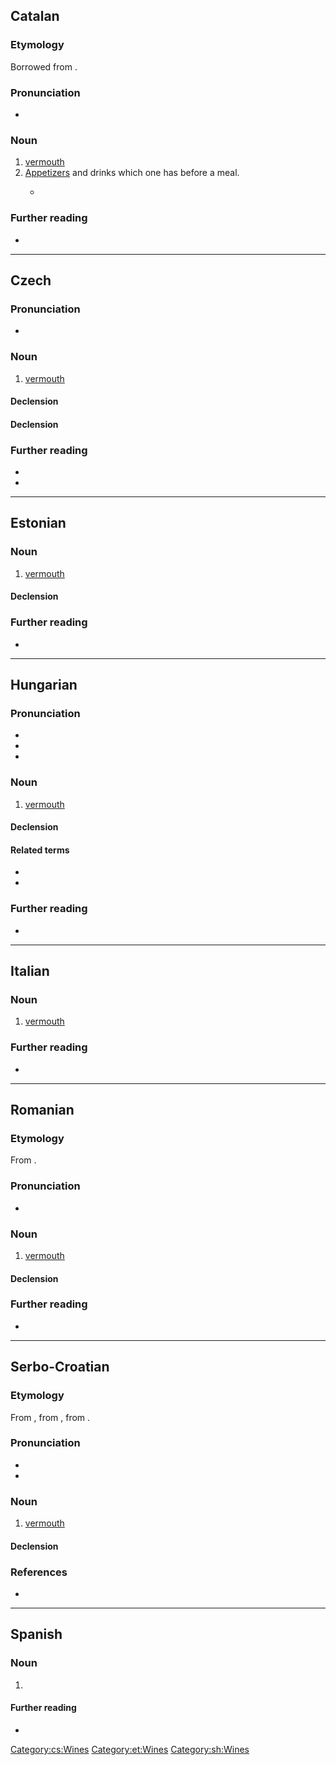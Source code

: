 {{also|vermút}}
==Catalan==

===Etymology===
Borrowed from {{bor|ca|de|Wermut}}.

===Pronunciation===
* {{ca-IPA}}

===Noun===
{{ca-noun|m}}

# [[vermouth]]
# [[appetizer|Appetizers]] and drinks which one has before a meal.
#: {{syn|ca|aperitiu}}
#* {{quote-book|ca|year=1969|author=Blai Bonet|title=Mister Evasió|text=Gent desenfeinada, lletraferida, que no saben fer res més que el '''vermut''' i discurssos, que no tenen aturall a la llengua, i com han de tenir aturall a la llengua, si han fet el '''vermut'''?|t=Idle, well-read people, who didn't know how to do anything but '''snack while drinking vermouth''' and make speeches, who didn't hold their tongues, and how can they hold their tongues if they've been drinking '''vermouth'''?}}

===Further reading===
* {{R:IEC2}}

{{c|ca|Food and drink|Wines}}

----

==Czech==

===Pronunciation===
* {{cs-IPA}}

===Noun===
{{cs-noun|g=m-in}}

# [[vermouth]]

====Declension====
{{cs-decl-noun
|vermut|vermutu|vermutu|vermut|vermute|vermutu|vermutem
|vermuty|vermutů|vermutům|vermuty|vermuty|vermutech|vermuty
}}

====Declension====
{{rfinfl|cs|noun}}

===Further reading===
* {{R:PSJC}}
* {{R:SSJC}}

[[Category:cs:Wines]]

----

==Estonian==
{{wikipedia|lang=et}}

===Noun===
{{et-noun|vermuti|vermutit}}

# [[vermouth]]

====Declension====
{{rfinfl|et|noun}}

===Further reading===
* {{R:EKSS}}

[[Category:et:Wines]]

----

==Hungarian==

===Pronunciation===
* {{hu-IPA}}
* {{hyphenation|hu|ver|mut}}
* {{rhymes|hu|ut|s=2}}

===Noun===
{{hu-noun|ok}}

# [[vermouth]]

====Declension====
{{hu-infl-nom|vermuto|o}}{{hu-pos-otok|vermut|j|jai}}

====Related terms====
* {{l|hu|ürmös}}
* {{l|hu|ürmösbor}}

===Further reading===
* {{R:ErtSz}}

{{topics|hu|Wines}}

----

==Italian==

===Noun===
{{it-noun|m|#}}

# [[vermouth]]

===Further reading===
* {{R:it:Treccani}}

{{C|it|Wines}}

----

==Romanian==

===Etymology===
From {{bor|ro|fr|vermouth}}.

===Pronunciation===
* {{IPA|ro|/verˈmut/}}

===Noun===
{{ro-noun|n|vermuturi}}

# [[vermouth]]

====Declension====
{{ro-noun-n-uri}}

===Further reading===
* {{R:DEX}}

----

==Serbo-Croatian==

===Etymology===
From {{der|sh|en|vermouth}}, from {{der|sh|fr|vermout}}, from {{der|sh|de|Wermut}}.

===Pronunciation===
* {{IPA|sh|/ʋěrmut/}}
* {{hyphenation|sh|ver|mut}}

===Noun===
{{sh-noun|g=m|head=vèrmut}}

# [[vermouth]]

====Declension====
{{sh-decl-noun
|vermut|vermuti
|vermuta|vermuta
|vermutu|vermutima
|vermut|vermute
|vermute|vermuti
|vermutu|vermutima
|vermutom|vermutima
}}

===References===
* {{R:sh:HJP|f19uWhJ1}}

[[Category:sh:Wines]]

----

==Spanish==

===Noun===
{{es-noun|m}}

# {{alt form|es|vermú}}

====Further reading====
* {{R:DRAE}}